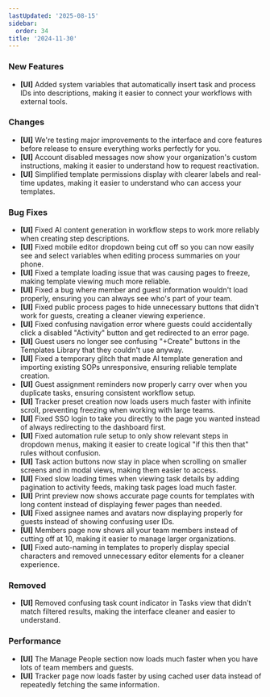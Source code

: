 ```yaml
---
lastUpdated: '2025-08-15'
sidebar:
  order: 34
title: '2024-11-30'
---
```


### New Features

- **[UI]** Added system variables that automatically insert task and process IDs into descriptions, making it easier to connect your workflows with external tools.

### Changes

- **[UI]** We're testing major improvements to the interface and core features before release to ensure everything works perfectly for you.
- **[UI]** Account disabled messages now show your organization's custom instructions, making it easier to understand how to request reactivation.
- **[UI]** Simplified template permissions display with clearer labels and real-time updates, making it easier to understand who can access your templates.

### Bug Fixes

- **[UI]** Fixed AI content generation in workflow steps to work more reliably when creating step descriptions.
- **[UI]** Fixed mobile editor dropdown being cut off so you can now easily see and select variables when editing process summaries on your phone.
- **[UI]** Fixed a template loading issue that was causing pages to freeze, making template viewing much more reliable.
- **[UI]** Fixed a bug where member and guest information wouldn't load properly, ensuring you can always see who's part of your team.
- **[UI]** Fixed public process pages to hide unnecessary buttons that didn't work for guests, creating a cleaner viewing experience.
- **[UI]** Fixed confusing navigation error where guests could accidentally click a disabled "Activity" button and get redirected to an error page.
- **[UI]** Guest users no longer see confusing "+Create" buttons in the Templates Library that they couldn't use anyway.
- **[UI]** Fixed a temporary glitch that made AI template generation and importing existing SOPs unresponsive, ensuring reliable template creation.
- **[UI]** Guest assignment reminders now properly carry over when you duplicate tasks, ensuring consistent workflow setup.
- **[UI]** Tracker preset creation now loads users much faster with infinite scroll, preventing freezing when working with large teams.
- **[UI]** Fixed SSO login to take you directly to the page you wanted instead of always redirecting to the dashboard first.
- **[UI]** Fixed automation rule setup to only show relevant steps in dropdown menus, making it easier to create logical "if this then that" rules without confusion.
- **[UI]** Task action buttons now stay in place when scrolling on smaller screens and in modal views, making them easier to access.
- **[UI]** Fixed slow loading times when viewing task details by adding pagination to activity feeds, making task pages load much faster.
- **[UI]** Print preview now shows accurate page counts for templates with long content instead of displaying fewer pages than needed.
- **[UI]** Fixed assignee names and avatars now displaying properly for guests instead of showing confusing user IDs.
- **[UI]** Members page now shows all your team members instead of cutting off at 10, making it easier to manage larger organizations.
- **[UI]** Fixed auto-naming in templates to properly display special characters and removed unnecessary editor elements for a cleaner experience.

### Removed

- **[UI]** Removed confusing task count indicator in Tasks view that didn't match filtered results, making the interface cleaner and easier to understand.

### Performance

- **[UI]** The Manage People section now loads much faster when you have lots of team members and guests.
- **[UI]** Tracker page now loads faster by using cached user data instead of repeatedly fetching the same information.